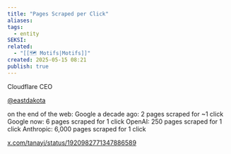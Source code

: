 ```yaml
---
title: "Pages Scraped per Click"
aliases: 
tags:
  - entity
SEKSI: 
related:
  - "[[🗺️ Motifs|Motifs]]"
created: 2025-05-15 08:21
publish: true
---
```


Cloudflare CEO

[@eastdakota](https://x.com/eastdakota)

on the end of the web: Google a decade ago: 2 pages scraped for ~1 click Google now: 6 pages scraped for 1 click OpenAI: 250 pages scraped for 1 click Anthropic: 6,000 pages scraped for 1 click

[x.com/tanayj/status/1920982771347886589](https://x.com/tanayj/status/1920982771347886589)
